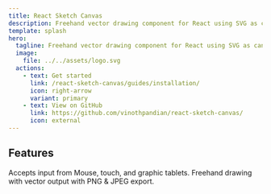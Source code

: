 ```yaml
---
title: React Sketch Canvas
description: Freehand vector drawing component for React using SVG as canvas 🖌
template: splash
hero:
  tagline: Freehand vector drawing component for React using SVG as canvas 🖌
  image:
    file: ../../assets/logo.svg
  actions:
    - text: Get started
      link: /react-sketch-canvas/guides/installation/
      icon: right-arrow
      variant: primary
    - text: View on GitHub
      link: https://github.com/vinothpandian/react-sketch-canvas/
      icon: external
---
```



<HomePageDemo client:load />

## Features

<CardGrid>
  <Card title="Multi input support" icon="pencil">
    Accepts input from Mouse, touch, and graphic tablets.
  </Card>
  <Card title="Vector-first drawing" icon="add-document">
    Freehand drawing with vector output with PNG & JPEG export.
  </Card>
</CardGrid>
